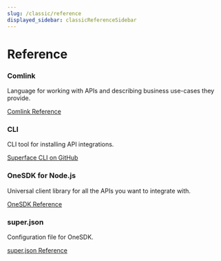 ```yaml
---
slug: /classic/reference
displayed_sidebar: classicReferenceSidebar
---
```


# Reference

<div class="row padding-bottom--lg">
  <div class="col col--6">
    <div class="card shadow">
      <div class="card__body">
        <h3>Comlink</h3>
        <p>
          Language for working with APIs and describing business use-cases they provide.
        </p>
      </div>
      <div class="card__footer">
        <a href="/docs/comlink" class="button button--primary button--block">Comlink Reference</a>
      </div>
    </div>
  </div>

  <div class="col col--6">
    <div class="card shadow">
      <div class="card__body">
        <h3>CLI</h3>
        <p>
          CLI tool for installing API integrations.
        </p>
      </div>
      <div class="card__footer">
        <a href="https://github.com/superfaceai/cli" class="button button--primary button--block">Superface CLI on GitHub</a>
      </div>
    </div>
  </div>
</div>

<div class="row padding-bottom--lg">
  <div class="col col--6">
    <div class="card shadow">
      <div class="card__body">
        <h3>OneSDK for Node.js</h3>
        <p>
          Universal client library for all the APIs you want to integrate with.
        </p>
      </div>
      <div class="card__footer">
        <a href="/docs/classic/reference/one-sdk" class="button button--primary button--block">OneSDK Reference</a>
      </div>
    </div>
  </div>

  <div class="col col--6">
    <div class="card shadow">
      <div class="card__body">
        <h3>super.json</h3>
        <p>
          Configuration file for OneSDK.
        </p>
      </div>
      <div class="card__footer">
        <a href="/docs/classic/reference/superjson" class="button button--primary button--block">super.json Reference</a>
      </div>
    </div>
  </div>
</div>
